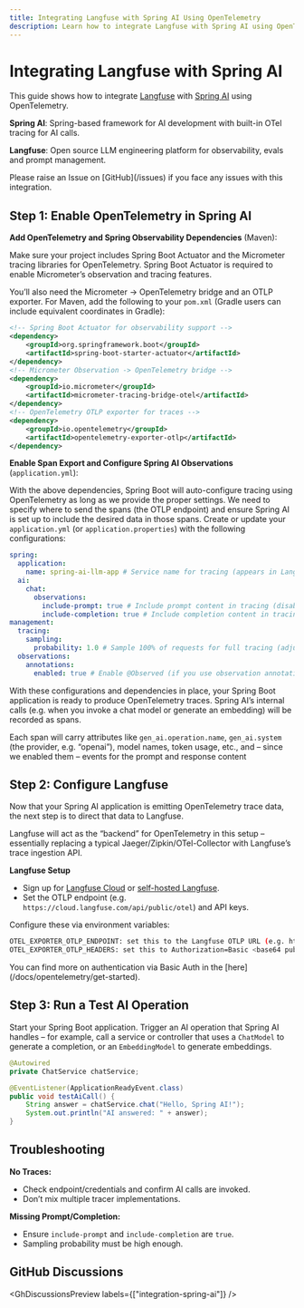 ```yaml
---
title: Integrating Langfuse with Spring AI Using OpenTelemetry
description: Learn how to integrate Langfuse with Spring AI using OpenTelemetry for enhanced observability and performance monitoring in your AI applications.
---
```


# Integrating Langfuse with Spring AI

This guide shows how to integrate [Langfuse](/) with [Spring AI](https://docs.spring.io/spring-ai/reference) using OpenTelemetry.

**Spring AI**: Spring-based framework for AI development with built-in OTel tracing for AI calls.

**Langfuse**: Open source LLM engineering platform for observability, evals and prompt management.

<Callout type="info" emoji="🐞">
  Please raise an Issue on [GitHub](/issues) if you face any issues with this
  integration.
</Callout>

## Step 1: Enable OpenTelemetry in Spring AI

**Add OpenTelemetry and Spring Observability Dependencies** (Maven):

Make sure your project includes Spring Boot Actuator and the Micrometer tracing libraries for OpenTelemetry. Spring Boot Actuator is required to enable Micrometer’s observation and tracing features.

You’ll also need the Micrometer -> OpenTelemetry bridge and an OTLP exporter. For Maven, add the following to your `pom.xml` (Gradle users can include equivalent coordinates in Gradle):

```xml
<!-- Spring Boot Actuator for observability support -->
<dependency>
    <groupId>org.springframework.boot</groupId>
    <artifactId>spring-boot-starter-actuator</artifactId>
</dependency>
<!-- Micrometer Observation -> OpenTelemetry bridge -->
<dependency>
    <groupId>io.micrometer</groupId>
    <artifactId>micrometer-tracing-bridge-otel</artifactId>
</dependency>
<!-- OpenTelemetry OTLP exporter for traces -->
<dependency>
    <groupId>io.opentelemetry</groupId>
    <artifactId>opentelemetry-exporter-otlp</artifactId>
</dependency>
```

**Enable Span Export and Configure Spring AI Observations** (`application.yml`):

With the above dependencies, Spring Boot will auto-configure tracing using OpenTelemetry as long as we provide the proper settings. We need to specify where to send the spans (the OTLP endpoint) and ensure Spring AI is set up to include the desired data in those spans. Create or update your `application.yml` (or `application.properties`) with the following configurations:

```yaml
spring:
  application:
    name: spring-ai-llm-app # Service name for tracing (appears in Langfuse UI as the source service)
  ai:
    chat:
      observations:
        include-prompt: true # Include prompt content in tracing (disabled by default for privacy)
        include-completion: true # Include completion content in tracing (disabled by default)
management:
  tracing:
    sampling:
      probability: 1.0 # Sample 100% of requests for full tracing (adjust in production as needed)
  observations:
    annotations:
      enabled: true # Enable @Observed (if you use observation annotations in code)
```

With these configurations and dependencies in place, your Spring Boot application is ready to produce OpenTelemetry traces. Spring AI’s internal calls (e.g. when you invoke a chat model or generate an embedding) will be recorded as spans.

Each span will carry attributes like `gen_ai.operation.name`, `gen_ai.system` (the provider, e.g. “openai”), model names, token usage, etc., and – since we enabled them – events for the prompt and response content​

## Step 2: Configure Langfuse

Now that your Spring AI application is emitting OpenTelemetry trace data, the next step is to direct that data to Langfuse.

Langfuse will act as the “backend” for OpenTelemetry in this setup – essentially replacing a typical Jaeger/Zipkin/OTel-Collector with Langfuse’s trace ingestion API.

**Langfuse Setup**

- Sign up for [Langfuse Cloud](https://cloud.langfuse.com/) or [self-hosted Langfuse](https://langfuse.com/self-hosting).
- Set the OTLP endpoint (e.g. `https://cloud.langfuse.com/api/public/otel`) and API keys.

Configure these via environment variables:

```bash
OTEL_EXPORTER_OTLP_ENDPOINT: set this to the Langfuse OTLP URL (e.g. https://cloud.langfuse.com/api/public/otel).
OTEL_EXPORTER_OTLP_HEADERS: set this to Authorization=Basic <base64 public:secret>.
```

<Callout type="info">
  You can find more on authentication via Basic Auth in the
  [here](/docs/opentelemetry/get-started).
</Callout>

## Step 3: Run a Test AI Operation

Start your Spring Boot application. Trigger an AI operation that Spring AI handles – for example, call a service or controller that uses a `ChatModel` to generate a completion, or an `EmbeddingModel` to generate embeddings.

```java
@Autowired
private ChatService chatService;

@EventListener(ApplicationReadyEvent.class)
public void testAiCall() {
    String answer = chatService.chat("Hello, Spring AI!");
    System.out.println("AI answered: " + answer);
}
```

## Troubleshooting

**No Traces:**

- Check endpoint/credentials and confirm AI calls are invoked.
- Don’t mix multiple tracer implementations.

**Missing Prompt/Completion:**

- Ensure `include-prompt` and `include-completion` are `true`.
- Sampling probability must be high enough.

## GitHub Discussions


<GhDiscussionsPreview labels={["integration-spring-ai"]} />
